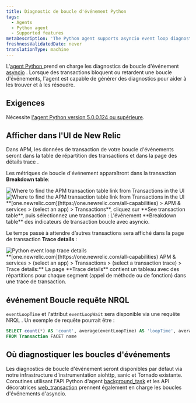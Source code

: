 ```yaml
---
title: Diagnostic de boucle d'événement Python
tags:
  - Agents
  - Python agent
  - Supported features
metaDescription: 'The Python agent supports asyncio event loop diagnostics, giving you insight into transactions delaying or blocking the completion of event loops.'
freshnessValidatedDate: never
translationType: machine
---
```


L&apos;[agent Python ](/docs/agents/python-agent/getting-started/introduction-new-relic-python)prend en charge les diagnostics de boucle d&apos;événement [asyncio](https://docs.python.org/3/library/asyncio.html) . Lorsque des transactions bloquent ou retardent une boucle d&apos;événements, l&apos;agent est capable de générer des diagnostics pour aider à les trouver et à les résoudre.

## Exigences

Nécessite [l&apos;agent Python version 5.0.0.124 ou supérieure](/docs/release-notes/agent-release-notes/python-release-notes).

## Afficher dans l&apos;UI de New Relic

Dans APM, les données de transaction de votre boucle d&apos;événements seront dans la table de répartition des transactions et dans la page des détails trace .

Les métriques de boucle d&apos;événement apparaîtront dans la transaction <DNT>**Breakdown table**</DNT>:

<img title="Find APM transaction table" alt="Where to find the APM transaction table link from Transactions in the UI" src="/images/apm_screenshot-full_find-apm-transaction-table.webp" />

<img title="Find APM transaction table" alt="Where to find the APM transaction table link from Transactions in the UI" src="/images/apm_screenshot-crop_transaction-table-breakdown.webp" />

<figcaption>
  <DNT>**[one.newrelic.com](https://one.newrelic.com/all-capabilities) &gt; APM &amp; services &gt; (select an app) &gt; Transactions**</DNT>, cliquez sur <DNT>**See transaction table**</DNT>, puis sélectionnez une transaction : L&apos;événement <DNT>**Breakdown table**</DNT> des indicateurs de transaction boucle avec asyncio.
</figcaption>

Le temps passé à attendre d’autres transactions sera affiché dans la page de transaction <DNT>**Trace details**</DNT> :

<img title="python-event-loop-trace-details.png" alt="Python event loop trace details" src="/images/apm_screenshot-crop_transaction-breakdown-page.webp" />

<figcaption>
  <DNT>**[one.newrelic.com](https://one.newrelic.com/all-capabilities) APM &amp; services &gt; (select an app) &gt; Transactions &gt; (select a transaction trace) &gt; Trace details:**</DNT> La page <DNT>**Trace details**</DNT> contient un tableau avec des répartitions pour chaque segment (appel de méthode ou de fonction) dans une trace de transaction.
</figcaption>

## événement Boucle requête NRQL

`eventLoopTime` et l&apos;attribut `eventLoopWait` sera disponible via une requête NRQL . Un exemple de requête pourrait être :

```sql
SELECT count(*) AS 'count', average(eventLoopTime) AS 'loopTime', average(eventLoopWait) AS 'loopWait' 
FROM Transaction FACET name
```

## Où diagnostiquer les boucles d&apos;événements

Les diagnostics de boucle d&apos;événement seront disponibles par défaut via notre infrastructure d&apos;instrumentation aiohttp, sanic et Tornado existante. Coroutines utilisant l&apos;API Python d&apos;agent [background\_task](/docs/agents/python-agent/python-agent-api/background_task) et les API décoratrices [web\_transaction](/docs/agents/python-agent/python-agent-api/webtransaction-python-agent-api) prennent également en charge les boucles d&apos;événements d&apos;asyncio.